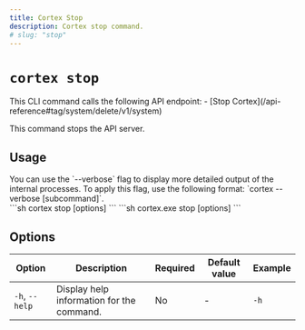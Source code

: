 ```yaml
---
title: Cortex Stop
description: Cortex stop command.
# slug: "stop"
---
```



# `cortex stop`

<Aside>
This CLI command calls the following API endpoint:
- [Stop Cortex](/api-reference#tag/system/delete/v1/system)
</Aside>

This command stops the API server.

## Usage

<Aside>
You can use the `--verbose` flag to display more detailed output of the internal processes. To apply this flag, use the following format: `cortex --verbose [subcommand]`.
</Aside>

<Tabs>
  <TabItem value="MacOs/Linux" label="MacOs/Linux">
  ```sh
  cortex stop [options]
  ```
  </TabItem>
  <TabItem value="Windows" label="Windows">
  ```sh
  cortex.exe stop [options]
  ```
  </TabItem>
</Tabs>


## Options

| Option            | Description                                           | Required | Default value | Example     |
|-------------------|-------------------------------------------------------|----------|---------------|-------------|
| `-h`, `--help`      | Display help information for the command.             | No       | -             | `-h`    |
